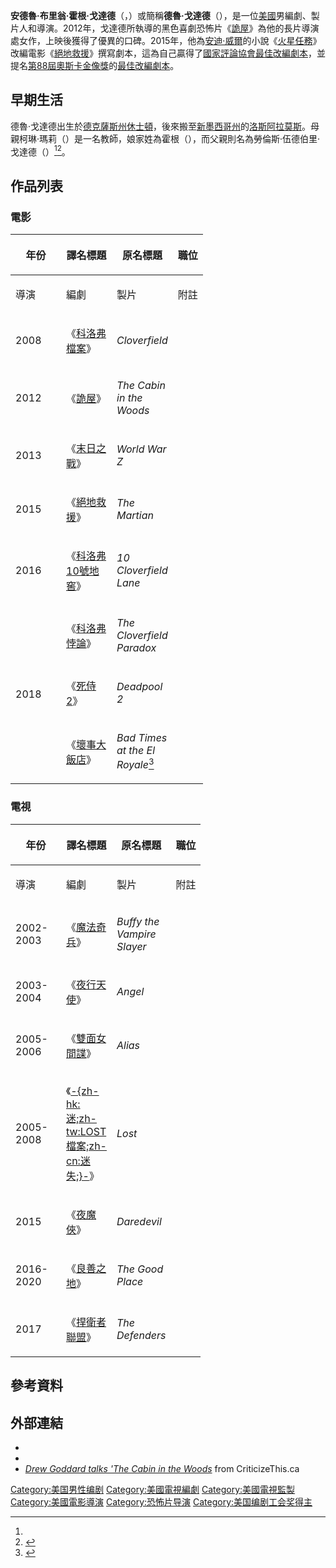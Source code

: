 {{noteTA
|G1=Movie
|G2=Show
|1=zh-hk:屍營旅舍;zh-tw:詭屋;zh-cn:林中小屋;
}}
{{Infobox entertainer
| type            = 編劇
| name            = 德魯·戈達德
| foreignname     = {{lang|en|Drew Goddard}}
| image           = Drew Goddard, "The Cabin in the Woods" World Premiere (cropped).jpg
| alt             = 
| caption         = 戈達德於2012年的《[[詭屋|詭屋]]》試映會上
| birth_name      = 安德魯·布里翁·霍根·戈達德<br>（{{lang|en|Andrew Brion Hogan Goddard}}）
| birth_date      = {{birth date and age|1975|2|26}} 
| birth_place     = 美國[[德克薩斯州|德克薩斯州]][[休士頓|休士頓]]<ref name=famr>{{Cite web |url=https://familysearch.org/ark:/61903/1:1:VDTM-251 |title=存档副本 |access-date=2016-02-06 |archive-date=2016-03-04 |archive-url=https://web.archive.org/web/20160304131248/https://familysearch.org/ark:/61903/1:1:VDTM-251 |dead-url=no }}</ref><ref name=bookref1>{{Cite web |url=https://books.google.ca/books?id=c1FMAAAAMAAJ&q=%22Andrew+Brion+Hogan+Goddard%22&dq=%22Andrew+Brion+Hogan+Goddard%22&hl=en&sa=X&ei=nx31VO2cLYqXNvrng-gF&ved=0CBMQ6AEwAA |title=The Goddard book, Volume 2 |access-date=2016-02-06 |archive-date=2020-12-22 |archive-url=https://web.archive.org/web/20201222032238/https://books.google.ca/books?id=c1FMAAAAMAAJ&q=%22Andrew+Brion+Hogan+Goddard%22&dq=%22Andrew+Brion+Hogan+Goddard%22&hl=en&sa=X&ei=nx31VO2cLYqXNvrng-gF&ved=0CBMQ6AEwAA |dead-url=no }}</ref>
| occupation      = 編劇、導演、製片人
| years_active    = 2006年至今
| spouse          = 
| children        =
| parents         =
| website         =
| awards          = '''[[美國編劇工會獎|美國編劇工會獎電視劇情類]]'''<br>2006年《[[LOST檔案|LOST檔案]]》
}}
'''安德魯·布里翁·霍根·戈達德'''（{{lang-en|Andrew Brion Hogan Goddard}}，{{bd|1975年|2月26日}}）或簡稱'''德魯·戈達德'''（{{lang-en|Drew Goddard}}），是一位[[美國|美國]]男編劇、製片人和導演。2012年，戈達德所執導的黑色喜劇恐怖片《[[詭屋|詭屋]]》為他的長片導演處女作，上映後獲得了優異的口碑。2015年，他為[[安迪·威爾|安迪·威爾]]的小說《[[火星任務_(小說)|火星任務]]》改編電影《[[絕地救援|絕地救援]]》撰寫劇本，這為自己贏得了[[國家評論協會|國家評論協會最佳改編劇本]]，並提名[[第88屆奧斯卡金像獎|第88屆奧斯卡金像獎]]的[[奧斯卡最佳改編劇本獎|最佳改編劇本]]。

== 早期生活 ==
德魯·戈達德出生於[[德克薩斯州|德克薩斯州]][[休士頓|休士頓]]，後來搬至[[新墨西哥州|新墨西哥州]]的[[洛斯阿拉莫斯_(新墨西哥州)|洛斯阿拉莫斯]]。母親柯琳·瑪莉（{{lang|en|Colleen Mary}}）是一名教師，娘家姓為霍根（{{lang|en|Hogan}}），而父親則名為勞倫斯·伍德伯里·戈達德（{{lang|en|Dr. Laurence Woodbury Goddard}}）<ref name=bookref1/><ref>{{cite news |url=http://www.ladailypost.com/content/lahs-graduate-makes-good-hollywood-catch-his-film-tonight-reel-deal |title=LAHS Graduate Makes Good in Hollywood: Catch his Film Tonight at the Reel Deal |work=Los Alamos Daily Post |date=2012-04-12 |accessdate=2015-03-09 |archive-url=https://web.archive.org/web/20151208080507/http://www.ladailypost.com/content/lahs-graduate-makes-good-hollywood-catch-his-film-tonight-reel-deal |archive-date=2015-12-08 |dead-url=yes }}</ref>。

== 作品列表 ==
=== 電影 ===
{| class="wikitable"
|-
! rowspan="2" style="width:33px;"| 年份
! rowspan="2"| 譯名標題
! rowspan="2"| 原名標題
! colspan="5"| 職位
|-
! width=65 | 導演
! width=65 | 編劇
! width=65 | 製片
! 附註
|-
|2008
|《[[科洛弗檔案|科洛弗檔案]]》
|''Cloverfield''
|{{no}}
|{{yes}}
|{{no}}
|
|-
|2012
|《[[詭屋|詭屋]]》
|''The Cabin in the Woods''
|{{yes}}
|{{yes}}
|{{no}}
|
|-
|2013
|《[[末日之戰_(電影)|末日之戰]]》
|''World War Z''
|{{no}}
|{{yes}}
|{{no}}
|
|-
|2015
|《[[絕地救援|絕地救援]]》
|''The Martian''
|{{no}}
|{{yes}}
|{{no}}
|
|-
|2016
|《[[科洛弗10號地窖|科洛弗10號地窖]]》
|''10 Cloverfield Lane''
|{{no}}
|{{no}}
|{{yes|執行製片人}}
|
|-
|rowspan="3"| 2018
|《[[科洛弗悖論|科洛弗悖論]]》
|''The Cloverfield Paradox''
|{{no}}
|{{no}}
|{{yes|執行製片人}}
|
|-
|《[[死侍2|死侍2]]》
|''Deadpool 2''
|{{no}}
|{{yes}}
|{{no}}
|劇本顧問（未掛名）
|-
|《[[壞事大飯店|壞事大飯店]]》
|''Bad Times at the El Royale''<ref>{{cite web|title=Bad Times at the El Royale|url=http://www.comingsoon.net/movie/bad-times-at-the-el-royale-2018|date=2017-08-23|website=Comingsoon.net|accessdate=2017-11-15|archive-date=2018-10-18|archive-url=https://web.archive.org/web/20181018002503/http://www.comingsoon.net/movie/bad-times-at-the-el-royale-2018|dead-url=no}}</ref>
|{{yes}}
|{{yes}}
|{{yes}}
|
|}

=== 電視 ===
{| class="wikitable"
|-
! rowspan="2" style="width:33px;"| 年份
! rowspan="2"| 譯名標題
! rowspan="2"| 原名標題
! colspan="5"| 職位
|-
! width=65 | 導演
! width=65 | 編劇
! width=65 | 製片
! 附註
|-
|2002-2003
|《[[魔法奇兵|魔法奇兵]]》
|''Buffy the Vampire Slayer''
|{{no}}
|{{yes}}
|{{yes}}
|5集
|-
|2003-2004
|《[[夜行天使|夜行天使]]》
|''Angel''
|{{no}}
|{{yes}}
|{{yes}}
|5集
|-
|2005-2006
|《[[雙面女間諜|雙面女間諜]]》
|''Alias''
|{{no}}
|{{yes}}
|{{yes}}
|5集
|-
|2005-2008
|《[[LOST檔案|-{zh-hk:迷;zh-tw:LOST檔案;zh-cn:迷失;}-]]》
|''Lost''
|{{no}}
|{{yes}}
|{{yes}}
|9集
|-
|2015
|《[[夜魔俠_(電視劇)|夜魔俠]]》
|''Daredevil''
|{{no}}
|{{yes}}
|{{yes|執行製片人}}
|26集；兼創作者
|-
|2016-2020
|《[[良善之地|良善之地]]》
|''The Good Place''
|{{yes}}
|{{no}}
|{{yes|執行製片人}}
|4集
|-
|2017
|《[[捍衛者聯盟_(迷你劇集)|捍衛者聯盟]]》
|''The Defenders''
|{{no}}
|{{yes}}
|{{yes|執行製片人}}
|1集
|}

== 參考資料 ==
{{reflist|30em}}

== 外部連結 ==
{{Commons category|Drew Goddard}}
* {{IMDb name|1206844}}
* {{official website|http://www.drewgoddard.com}}
* [https://web.archive.org/web/20120419190929/http://www.criticizethis.ca/2012/04/interview-with-director-drew-goddard-about-the-cabin-in-the-woods.html ''Drew Goddard talks 'The Cabin in the Woods''] from CriticizeThis.ca

{{s-start}}
{{succession box | title=《[[魔法奇兵|魔法奇兵]]》（第8季）編劇|before=[[喬斯·溫登|喬斯·溫登]]|after=[[珍·艾斯班森|珍·艾斯班森]]|years=2007–2008}}
{{s-end}}

{{德魯·戈達德}}
{{Authority control}}
{{DEFAULTSORT:Goddard, Drew}}
[[Category:美国男性编剧|Category:美国男性编剧]]
[[Category:美國電視編劇|Category:美國電視編劇]]
[[Category:美國電視監製|Category:美國電視監製]]
[[Category:美國電影導演|Category:美國電影導演]]
[[Category:恐怖片导演|Category:恐怖片导演]]
[[Category:美国编剧工会奖得主|Category:美国编剧工会奖得主]]